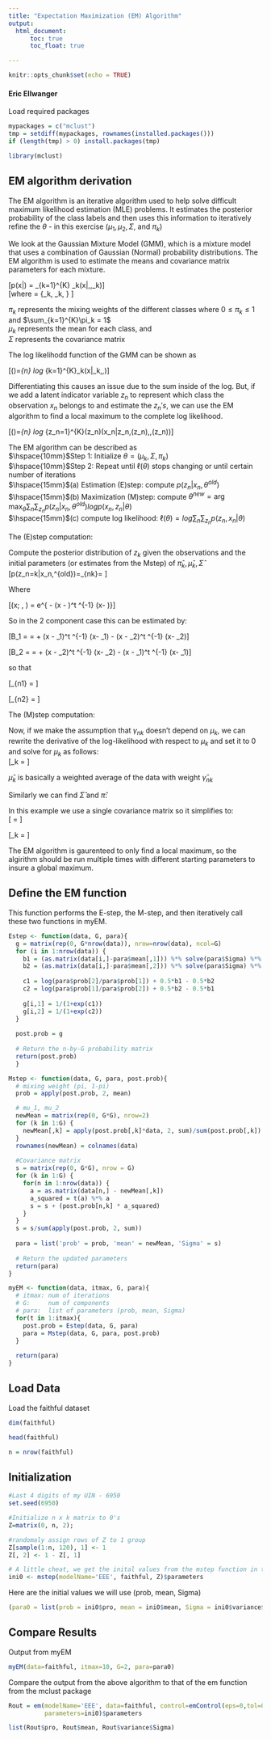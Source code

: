 ```yaml
---
title: "Expectation Maximization (EM) Algorithm"
output:    
  html_document:
      toc: true
      toc_float: true

---
```


```r
knitr::opts_chunk$set(echo = TRUE)
```
#### Eric Ellwanger

Load required packages
```r
mypackages = c("mclust")   
tmp = setdiff(mypackages, rownames(installed.packages())) 
if (length(tmp) > 0) install.packages(tmp)

library(mclust)
```

## EM algorithm derivation  
The EM algorithm is an iterative algorithm used to help solve difficult maximum likelihood estimation (MLE) problems. It estimates the posterior probability of the class labels and then uses this information to iteratively refine the $\theta$ - in this exercise $(\mu_1, \mu_2, \Sigma,$ and $\pi_k)$

We look at the Gaussian Mixture Model (GMM), which is a mixture model that uses a combination of Gaussian (Normal) probability distributions. The EM algorithm is used to estimate the means and covariance matrix parameters for each mixture.

\[p(x|\theta) = \sum_{k=1}^{K} \pi_k\mathcal{N}(x|\mu,\,\Sigma_k)\]  
\[where \hspace{2mm}\theta = \{\pi_k, \mu_k, \Sigma\}\hspace{9mm} \text{(In this example we use a single covariance matrix)} \] 

$\pi_k$ represents the mixing weights of the different classes where $0\leq \pi_k \leq 1$ and $\sum_{k=1}^{K}\pi_k = 1$  
$\mu_k$ represents the mean for each class, and  
$\Sigma$ represents the covariance matrix

The log likelihodd function of the GMM can be shown as

\[\ell(\theta)=\sum_{n} log \sum_{k=1}^{K}\pi_k\mathcal{N}(x|\mu_k,\,\Sigma)\]

Differentiating this causes an issue due to the sum inside of the log. But, if we add a latent indicator variable $z_n$ to represent which class the observation $x_n$ belongs to and estimate the $z_n's$, we can use the EM algorithm to find a local maximum to the complete log likelihood. 

\[\ell(\theta)=\sum_{n} log \sum_{z_n=1}^{K}\pi(z_n)\mathcal{N}(x_n|z_n,\mu(z_n),\,\Sigma(z_n))\]

The EM algorithm can be described as   
$\hspace{10mm}$Step 1: Initialize $\theta = (\mu_k, \Sigma, \pi_k)$    
$\hspace{10mm}$Step 2: Repeat until $\ell(\theta)$ stops changing or until certain number of iterations   
$\hspace{15mm}$(a) Estimation   (E)step: compute $p(z_n|x_n,\theta^{old})$     
$\hspace{15mm}$(b) Maximization (M)step: compute $\theta^{new} = \displaystyle\arg\max_{\theta}\sum_{n}\sum_{z_n}p(z_n|x_n,\theta^{old})logp(x_n,z_n|\theta)$    
$\hspace{15mm}$(c) compute log likelihood: $\ell(\theta) = log\sum_{n}\sum_{z_n}p(z_n,x_n|\theta)$  
    
The (E)step computation:  

Compute the posterior distribution of $z_k$ given the observations and the initial parameters (or estimates from the Mstep) of $\hat\pi_k, \hat\mu_k, \hat\Sigma$    
\[p(z_n=k|x_n,\theta^{old})=\hat\gamma_{nk}=\frac{\hat\pi_k\mathcal{N}(x_n|\hat\mu_k,\hat\Sigma)}{\sum_{j}\hat\pi_j\mathcal{N}(x_n|\hat\mu_j,\hat\Sigma)} \]  

Where  

\[\mathcal{N}(x; \mu, \Sigma) = \frac{1}{(\sqrt{2 \pi})^2} \frac{1}{| \Sigma|^{1/2}} e^{ - \frac{1}{2}(x - \mu)^t \Sigma^{-1} (x- \mu)}\]  

So in the 2 component case this can be estimated by:

\[\log B_1 = \log \frac{\hat\pi_2 \mathcal{N}(x; \mu_2, \Sigma)}{\hat\pi_1 \mathcal{N}(x; \mu_1, \Sigma)} = \log \frac{\hat\pi_2}{\hat\pi_1} + \frac{1}{2} (x - \hat\mu_1)^t \hat\Sigma^{-1} (x- \hat\mu_1) -  \frac{1}{2} (x - \hat\mu_2)^t \hat\Sigma^{-1} (x- \hat\mu_2)\]  

\[\log B_2 = \log \frac{\hat\pi_1 \mathcal{N}(x; \mu_2, \Sigma)}{\hat\pi_2 \mathcal{N}(x; \mu_1, \Sigma)} = \log \frac{\hat\pi_1}{\hat\pi_2} + \frac{1}{2} (x - \hat\mu_2)^t \hat\Sigma^{-1} (x- \hat\mu_2) -  \frac{1}{2} (x - \hat\mu_1)^t \hat\Sigma^{-1} (x- \hat\mu_1)\]  


so that  

\[\hat\gamma_{n1} = \frac{1}{1 + e^{B_1}}\] 

\[\hat\gamma_{n2} = \frac{1}{1 + e^{B_2}}\] 



The (M)step computation:   

Now, if we make the assumption that $\gamma_{nk}$ doesn't depend on $\mu_k$, we can rewrite the derivative of the log-likelihood with respect to $\mu_k$ and set it to 0 and solve for $\mu_k$ as follows:   
\[\hat\mu_k = \frac{\sum_{n=1}^{N}\hat\gamma_{nk}x_n}{\sum_{n=1}^{N}\hat\gamma_{nk}}\]  

$\hat\mu_k$ is basically a weighted average of the data with weight $\hat\gamma_{nk}$  

Similarly we can find $\hat\Sigma$ and $\hat\pi$:  

In this example we use a single covariance matrix so it simplifies to:  
\[\hat{\Sigma} = \frac{\sum_{k=1}^{K}\sum_{n=1}^{N}\hat\gamma_{nk}(x_n-\hat\mu_k)(x_n-\hat\mu_k)^T}{\sum_{k=1}^{K}\sum_{n=1}^{N}\hat\gamma_{nk}} \]  

\[\hat\pi_k = \frac{\sum_{n=1}^{N}\hat\gamma_{nk}}{N}\]  

The EM algorithm is gaurenteed to only find a local maximum, so the algirithm should be run multiple times with different starting parameters to insure a global maximum.  


## Define the EM function  
This function performs the E-step, the M-step, and then iteratively call these two functions in myEM.
```r
Estep <- function(data, G, para){
  g = matrix(rep(0, G*nrow(data)), nrow=nrow(data), ncol=G)
  for (i in 1:nrow(data)) {
    b1 = (as.matrix(data[i,]-para$mean[,1])) %*% solve(para$Sigma) %*% as.matrix(t(data[i,]-para$mean[,1])) 
    b2 = (as.matrix(data[i,]-para$mean[,2])) %*% solve(para$Sigma) %*% as.matrix(t(data[i,]-para$mean[,2]))
   
    c1 = log(para$prob[2]/para$prob[1]) + 0.5*b1 - 0.5*b2
    c2 = log(para$prob[1]/para$prob[2]) + 0.5*b2 - 0.5*b1
    
    g[i,1] = 1/(1+exp(c1))
    g[i,2] = 1/(1+exp(c2))
  }  
  
  post.prob = g
  
  # Return the n-by-G probability matrix
  return(post.prob)
  }

Mstep <- function(data, G, para, post.prob){ 
  # mixing weight (pi, 1-pi)
  prob = apply(post.prob, 2, mean)

  # mu_1, mu_2
  newMean = matrix(rep(0, G*G), nrow=2)
  for (k in 1:G) {
    newMean[,k] = apply(post.prob[,k]*data, 2, sum)/sum(post.prob[,k])
  }
  rownames(newMean) = colnames(data)
  
  #Covariance matrix
  s = matrix(rep(0, G*G), nrow = G)
  for (k in 1:G) {
    for(n in 1:nrow(data)) {
      a = as.matrix(data[n,] - newMean[,k])
      a_squared = t(a) %*% a
      s = s + (post.prob[n,k] * a_squared)
    }
  }  
  s = s/sum(apply(post.prob, 2, sum))
  
  para = list('prob' = prob, 'mean' = newMean, 'Sigma' = s)
  
  # Return the updated parameters
  return(para)
}

myEM <- function(data, itmax, G, para){
  # itmax: num of iterations
  # G:     num of components
  # para:  list of parameters (prob, mean, Sigma)
  for(t in 1:itmax){
    post.prob = Estep(data, G, para)
    para = Mstep(data, G, para, post.prob)
  }
  
  return(para)
}
```



## Load Data   
Load the faithful dataset 
```r
dim(faithful)
```  


```r
head(faithful)
```  


```r
n = nrow(faithful)
```



## Initialization
```r
#Last 4 digits of my UIN - 6950
set.seed(6950)

#Initialize n x k matrix to 0's
Z=matrix(0, n, 2); 

#randomaly assign rows of Z to 1 group
Z[sample(1:n, 120), 1] <- 1
Z[, 2] <- 1 - Z[, 1]

# A little cheat, we get the inital values from the mstep function in the mclust package
ini0 <- mstep(modelName='EEE', faithful, Z)$parameters

```

Here are the initial values we will use (prob, mean, Sigma)  
```r
(para0 = list(prob = ini0$pro, mean = ini0$mean, Sigma = ini0$variance$Sigma))

```  


## Compare Results  

Output from myEM  
```r
myEM(data=faithful, itmax=10, G=2, para=para0)
```  


Compare the output from the above algorithm to that of the em function from the mclust package
```r
Rout = em(modelName='EEE', data=faithful, control=emControl(eps=0,tol=0,itmax=10),
          parameters=ini0)$parameters

list(Rout$pro, Rout$mean, Rout$variance$Sigma)
```




